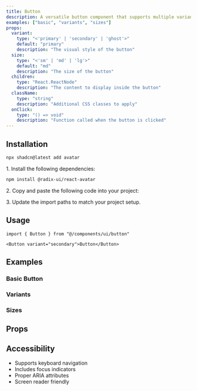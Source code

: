 ```yaml
---
title: Button
description: A versatile button component that supports multiple variants and sizes. Built with accessibility in mind and follows modern design patterns.
examples: ["basic", "variants", "sizes"]
props:
  variant:
    type: "<'primary' | 'secondary' | 'ghost'>"
    default: "primary"
    description: "The visual style of the button"
  size:
    type: "<'sm' | 'md' | 'lg'>"
    default: "md"
    description: "The size of the button"
  children:
    type: "React.ReactNode"
    description: "The content to display inside the button"
  className:
    type: "string"
    description: "Additional CSS classes to apply"
  onClick:
    type: "() => void"
    description: "Function called when the button is clicked"
---
```


<ComponentPreview component="button" example="demo" />

## Installation

<CodeTabs>

<CodeTabsContent id="cli">

```bash
npx shadcn@latest add avatar
```

</CodeTabsContent>

<CodeTabsContent id="manual">

<Steps>

<Step>1. Install the following dependencies:</Step>

```bash
npm install @radix-ui/react-avatar
```

<Step>2. Copy and paste the following code into your project:</Step>

<SourceCode src="button/index" filename="components/ui/button/index.tsx" />

<Step>3. Update the import paths to match your project setup.</Step>

</Steps>

</CodeTabsContent>

</CodeTabs>

## Usage

```tsx
import { Button } from "@/components/ui/button"
```

```tsx
<Button variant="secondary">Button</Button>
```

## Examples

### Basic Button

<ComponentPreview component="button" example="basic" />

### Variants

<ComponentPreview component="button" example="variants" />

### Sizes

<ComponentPreview component="button" example="sizes" />

## Props

<PropsTable name="button" />

## Accessibility

- Supports keyboard navigation
- Includes focus indicators
- Proper ARIA attributes
- Screen reader friendly
